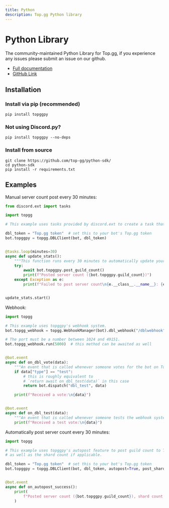 ```yaml
---
title: Python
description: Top.gg Python library
---
```


# Python Library

The community-maintained Python Library for Top.gg, if you experience any issues please submit an issue on our github.

- [Full documentation](https://topggpy.rtfd.io/)
- [GitHub Link](https://github.com/top-gg/python-sdk)

## Installation

### Install via pip (recommended)

```
pip install topggpy
```

### Not using Discord.py?

```
pip install topggpy --no-deps
```

### Install from source

```
git clone https://github.com/top-gg/python-sdk/
cd python-sdk
pip install -r requirements.txt
```

## Examples

Manual server count post every 30 minutes:

```py
from discord.ext import tasks

import topgg

# This example uses tasks provided by discord.ext to create a task that posts guild count to Top.gg every 30 minutes.

dbl_token = "Top.gg token"  # set this to your bot's Top.gg token
bot.topggpy = topgg.DBLClient(bot, dbl_token)


@tasks.loop(minutes=30)
async def update_stats():
    """This function runs every 30 minutes to automatically update your server count."""
    try:
        await bot.topggpy.post_guild_count()
        print(f"Posted server count ({bot.topggpy.guild_count})")
    except Exception as e:
        print(f"Failed to post server count\n{e.__class__.__name__}: {e}")


update_stats.start()
```

Webhook:

```py
import topgg

# This example uses topggpy's webhook system.
bot.topgg_webhook = topgg.WebhookManager(bot).dbl_webhook("/dblwebhook", "password")

# The port must be a number between 1024 and 49151.
bot.topgg_webhook.run(5000)  # this method can be awaited as well


@bot.event
async def on_dbl_vote(data):
    """An event that is called whenever someone votes for the bot on Top.gg."""
    if data["type"] == "test":
        # this is roughly equivalent to
        # `return await on_dbl_test(data)` in this case
        return bot.dispatch("dbl_test", data)

    print(f"Received a vote:\n{data}")


@bot.event
async def on_dbl_test(data):
    """An event that is called whenever someone tests the webhook system for your bot on Top.gg."""
    print(f"Received a test vote:\n{data}")
```

Automatically post server count every 30 minutes:

```py
import topgg

# This example uses topggpy's autopost feature to post guild count to Top.gg every 30 minutes
# as well as the shard count if applicable.

dbl_token = "Top.gg token"  # set this to your bot's Top.gg token
bot.topggpy = topgg.DBLClient(bot, dbl_token, autopost=True, post_shard_count=True)


@bot.event
async def on_autopost_success():
    print(
        f"Posted server count ({bot.topggpy.guild_count}), shard count ({bot.shard_count})"
    )
```
